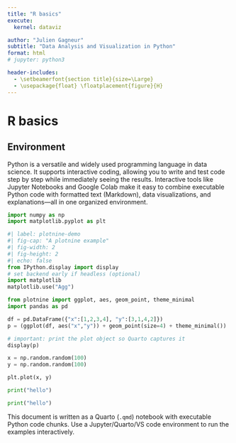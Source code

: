 ```yaml
---
title: "R basics"
execute: 
  kernel: dataviz

author: "Julien Gagneur"
subtitle: "Data Analysis and Visualization in Python"
format: html
# jupyter: python3

header-includes:
  - \setbeamerfont{section title}{size=\Large} 
  - \usepackage{float} \floatplacement{figure}{H} 
---
```


<!-- # (PART) Get {-} -->

# R basics

## Environment

Python is a versatile and widely used programming language in data science. It supports interactive coding, allowing you to write and test code step by step while immediately seeing the results. Interactive tools like Jupyter Notebooks and Google Colab make it easy to combine executable Python code with formatted text (Markdown), data visualizations, and explanations—all in one organized environment.


```python
import numpy as np
import matplotlib.pyplot as plt
```

```python
#| label: plotnine-demo
#| fig-cap: "A plotnine example"
#| fig-width: 2
#| fig-height: 2
#| echo: false
from IPython.display import display
# set backend early if headless (optional)
import matplotlib
matplotlib.use("Agg")

from plotnine import ggplot, aes, geom_point, theme_minimal
import pandas as pd

df = pd.DataFrame({"x":[1,2,3,4], "y":[3,1,4,2]})
p = (ggplot(df, aes("x","y")) + geom_point(size=4) + theme_minimal())

# important: print the plot object so Quarto captures it
display(p)
```

```python
x = np.random.random(100)
y = np.random.random(100)

plt.plot(x, y)
```

```python
print("hello")
```

```python
print("hello")
```

This document is written as a Quarto (`.qmd`) notebook with executable Python code chunks. Use a Jupyter/Quarto/VS code environment to run the examples interactively.